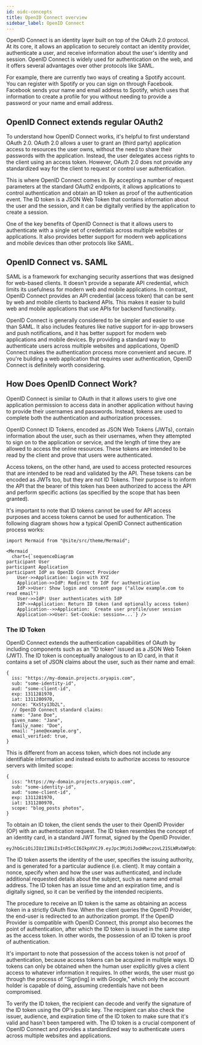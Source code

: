 ```yaml
---
id: oidc-concepts
title: OpenID Connect overview
sidebar_label: OpenID Connect
---
```


OpenID Connect is an identity layer built on top of the OAuth 2.0 protocol. At its core, it allows an application to securely
contact an identity provider, authenticate a user, and receive information about the user's identity and session. OpenID Connect
is widely used for authentication on the web, and it offers several advantages over other protocols like SAML.

For example, there are currently two ways of creating a Spotify account. You can register with Spotify or you can sign on through
Facebook. Facebook sends your name and email address to Spotify, which uses that information to create a profile for you without
needing to provide a password or your name and email address.

## OpenID Connect extends regular OAuth2

To understand how OpenID Connect works, it's helpful to first understand OAuth 2.0. OAuth 2.0 allows a user to grant an (third
party) application access to resources the user owns, without the need to share their passwords with the application. Instead, the
user delegates access rights to the client using an access token. However, OAuth 2.0 does not provide any standardized way for the
client to request or control user authentication.

This is where OpenID Connect comes in. By accepting a number of request parameters at the standard OAuth2 endpoints, it allows
applications to control authentication and obtain an ID token as proof of the authentication event. The ID token is a JSON Web
Token that contains information about the user and the session, and it can be digitally verified by the application to create a
session.

One of the key benefits of OpenID Connect is that it allows users to authenticate with a single set of credentials across multiple
websites or applications. It also provides better support for modern web applications and mobile devices than other protocols like
SAML.

## OpenID Connect vs. SAML

SAML is a framework for exchanging security assertions that was designed for web-based clients. It doesn't provide a separate API
credential, which limits its usefulness for modern web and mobile applications. In contrast, OpenID Connect provides an API
credential (access token) that can be sent by web and mobile clients to backend APIs. This makes it easier to build web and mobile
applications that use APIs for backend functionality.

OpenID Connect is generally considered to be simpler and easier to use than SAML. It also includes features like native support
for in-app browsers and push notifications, and it has better support for modern web applications and mobile devices. By providing
a standard way to authenticate users across multiple websites and applications, OpenID Connect makes the authentication process
more convenient and secure. If you're building a web application that requires user authentication, OpenID Connect is definitely
worth considering.

## How Does OpenID Connect Work?

OpenID Connect is similar to OAuth in that it allows users to give one application permission to access data in another
application without having to provide their usernames and passwords. Instead, tokens are used to complete both the authentication
and authorization processes.

OpenID Connect ID Tokens, encoded as JSON Web Tokens (JWTs), contain information about the user, such as their usernames, when
they attempted to sign on to the application or service, and the length of time they are allowed to access the online resources.
These tokens are intended to be read by the client and prove that users were authenticated.

Access tokens, on the other hand, are used to access protected resources that are intended to be read and validated by the API.
These tokens can be encoded as JWTs too, but they are not ID Tokens. Their purpose is to inform the API that the bearer of this
token has been authorized to access the API and perform specific actions (as specified by the scope that has been granted).

It's important to note that ID tokens cannot be used for API access purposes and access tokens cannot be used for authentication.
The following diagram shows how a typical OpenID Connect authentication process works:

```mdx-code-block
import Mermaid from "@site/src/theme/Mermaid";

<Mermaid
  chart={`sequenceDiagram
participant User
participant Application
participant IdP as OpenID Connect Provider
    User->>Application: Login with XYZ
    Application->>IdP: Redirect to IdP for authentication
    IdP->>User: Show login and consent page ("allow example.com to read email")
    User->>IdP: User authenticates with IdP
    IdP->>Application: Return ID token (and optionally access token)
    Application-->>Application:  Create user profile/user session
    Application->>User: Set-Cookie: session=...`} />
```

### The ID Token

OpenID Connect extends the authentication capabilities of OAuth by including components such as an "ID token" issued as a JSON Web
Token (JWT). The ID token is conceptually analogous to an ID card, in that it contains a set of JSON claims about the user, such
as their name and email:

```json5 title="OpenID Connect ID token payload"
{
  iss: "https://my-domain.projects.oryapis.com",
  sub: "some-identity-id",
  aud: "some-client-id",
  exp: 1311281970,
  iat: 1311280970,
  nonce: "KxSty13b2L",
  // OpenID Connect standard claims:
  name: "Jane Doe",
  given_name: "Jane",
  family_name: "Doe",
  email: "jane@example.org",
  email_verified: true,
}
```

This is different from an access token, which does not include any identifiable information and instead exists to authorize access
to resource servers with limited scope:

```json5 title="OAuth2 access token payload"
{
  iss: "https://my-domain.projects.oryapis.com",
  sub: "some-identity-id",
  aud: "some-client-id",
  exp: 1311281970,
  iat: 1311280970,
  scope: "blog_posts photos",
}
```

To obtain an ID token, the client sends the user to their OpenID Provider (OP) with an authentication request. The ID token
resembles the concept of an identity card, in a standard JWT format, signed by the OpenID Provider.

```text title="OpenID Connect ID token encoded as JWT"
eyJhbGciOiJIUzI1NiIsInR5cCI6IkpXVCJ9.eyJpc3MiOiJodHRwczovL215LWRvbWFpbi5wcm9qZWN0cy5vcnlhcGlzLmNvbSIsInN1YiI6InNvbWUtaWRlbnRpdHktaWQiLCJhdWQiOiJzb21lLWNsaWVudC1pZCIsImV4cCI6MTMxMTI4MTk3MCwiaWF0IjoxMzExMjgwOTcwLCJub25jZSI6Ikt4U3R5MTNiMkwiLCJuYW1lIjoiSmFuZSBEb2UiLCJnaXZlbl9uYW1lIjoiSmFuZSIsImZhbWlseV9uYW1lIjoiRG9lIiwiZW1haWwiOiJqYW5lQGV4YW1wbGUub3JnIiwiZW1haWxfdmVyaWZpZWQiOnRydWV9.50GMfrkHp1GcBdotJK6oirdr_bZUdJ1P5i4NlShOj2M
```

The ID token asserts the identity of the user, specifies the issuing authority, and is generated for a particular audience (i.e.
client). It may contain a nonce, specify when and how the user was authenticated, and include additional requested details about
the subject, such as name and email address. The ID token has an issue time and an expiration time, and is digitally signed, so it
can be verified by the intended recipients.

The procedure to receive an ID token is the same as obtaining an access token in a strictly OAuth flow. When the client queries
the OpenID Provider, the end-user is redirected to an authorization prompt. If the OpenID Provider is compatible with OpenID
Connect, this prompt also becomes the point of authentication, after which the ID token is issued in the same step as the access
token. In other words, the possession of an ID token is proof of authentication.

It's important to note that possession of the access token is not proof of authentication, because access tokens can be acquired
in multiple ways. ID tokens can only be obtained when the human user explicitly gives a client access to whatever information it
requires. In other words, the user must go through the process of "Sign[ing] in with Google," which only the account holder is
capable of doing, assuming credentials have not been compromised.

To verify the ID token, the recipient can decode and verify the signature of the ID token using the OP's public key. The recipient
can also check the issuer, audience, and expiration time of the ID token to make sure that it's valid and hasn't been tampered
with. The ID token is a crucial component of OpenID Connect and provides a standardized way to authenticate users across multiple
websites and applications.
